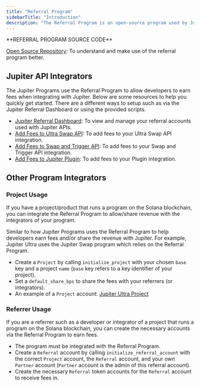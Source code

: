 ---
title: "Referral Program"
sidebarTitle: "Introduction"
description: "The Referral Program is an open-source program used by Jupiter Programs (or any other programs) to enable developers to earn fees."
---

<Note>
**REFERRAL PROGRAM SOURCE CODE**

[Open Source Repository](https://github.com/TeamRaccoons/referral): To understand and make use of the referral program better.
</Note>

## Jupiter API Integrators

The Jupiter Programs use the Referral Program to allow developers to earn fees when integrating with Jupiter. Below are some resources to help you quickly get started. There are a different ways to setup such as via the Jupiter Referral Dashboard or using the provided scripts.

- [Jupiter Referral Dashboard](https://referral.jup.ag/): To view and manage your referral accounts used with Jupiter APIs.
- [Add Fees to Ultra Swap API](/docs/ultra/add-fees-to-ultra): To add fees to your Ultra Swap API integration.
- [Add Fees to Swap and Trigger API](/docs/swap/add-fees-to-swap): To add fees to your Swap and Trigger API integration.
- [Add Fees to Jupiter Plugin](/tool-kits/plugin#adding-fees-to-plugin): To add fees to your Plugin integration.

## Other Program Integrators

### Project Usage

If you have a project/product that runs a program on the Solana blockchain, you can integrate the Referral Program to allow/share revenue with the integrators of your program.

Similar to how Jupiter Programs uses the Referral Program to help developers earn fees and/or share the revenue with Jupiter. For example, Jupiter Ultra uses the Jupiter Swap program which relies on the Referral Program.

- Create a `Project` by calling `initialize_project` with your chosen `base` key and a project `name` (`base` key refers to a key identifier of your project).
- Set a `default_share_bps` to share the fees with your referrers (or integrators).
- An example of a `Project` account: [Jupiter Ultra Project](https://solscan.io/account/DkiqsTrw1u1bYFumumC7sCG2S8K25qc2vemJFHyW2wJc)

### Referrer Usage

If you are a referrer such as a developer or integrator of a project that runs a program on the Solana blockchain, you can create the necessary accounts via the Referral Program to earn fees.

- The program must be integrated with the Referral Program.
- Create a `Referral` account by calling `initialize_referral_account` with the correct `Project` account, the `Referral` account, and your own `Partner` account (`Partner` account is the admin of this referral account).
- Create the necessary `Referral` token accounts for the `Referral` account to receive fees in.
